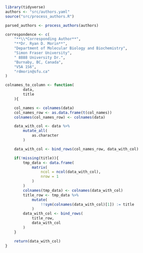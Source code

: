 
```r
library(tidyverse)
authors <- "src/authors.yaml"
source("src/process_authors.R")

parsed_authors <- process_authors(authors)

correspondence <- c(
    "**\\*Corresponding Author**",
    "**Dr. Ryan D. Morin**",
    "Department of Molecular Biology and Biochemistry",
    "Simon Fraser University",
    " 8888 University Dr.",
    "Burnaby, BC, Canada",
    "V5A 1S6",
    "rdmorin@sfu.ca"
)

colnames_to_column <- function(
        data,
        title
    ){

    col_names <- colnames(data)
    col_names_row <- as.data.frame(t(col_names))
    colnames(col_names_row) <- colnames(data)

    data_with_col <- data %>%
        mutate_all(
            as.character
        )

    data_with_col <- bind_rows(col_names_row, data_with_col)

    if(!missing(title)){
        tmp_data <- data.frame(
            matrix(
                ncol = ncol(data_with_col),
                nrow = 1
            )
        )
        colnames(tmp_data) <- colnames(data_with_col)
        title_row <- tmp_data %>%
            mutate(
                !!sym(colnames(data_with_col)[1]) := title
            )
        data_with_col <- bind_rows(
            title_row,
            data_with_col
        )
    }

    return(data_with_col)
}
```

